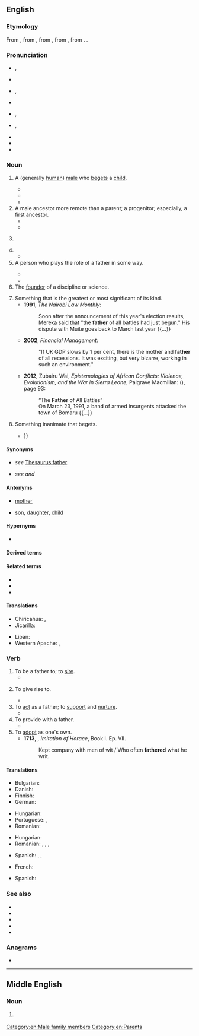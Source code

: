 {{also|Father}}
==English==
{{wikipedia|dab=father (disambiguation)|father}}

===Etymology===
{{root|en|ine-pro|*peh₂-}}
From {{inh|en|enm|fader}}, from {{inh|en|ang|fæder}}, from {{inh|en|gmw-pro|*fader}}, from {{inh|en|gem-pro|*fadēr}}, from {{inh|en|ine-pro|*ph₂tḗr}}. {{doublet|en|ayr|faeder|padre|pater|père}}.

===Pronunciation===
* {{a|RP}} {{enPR|fä'''th''ə(r)}}, {{IPA|en|/ˈfɑːðə(ɹ)/}}
* {{audio|en|LL-Q1860 (eng)-Back ache-father.wav|Audio (RP)}}
* {{a|GA}} {{enPR|fä'''th''ər}}, {{IPA|en|/ˈfɑðɚ/}}
* {{audio|en|En-us-father.ogg|Audio (GA)}}
* {{a|AusE}} {{enPR|fä'''th''ə}}, {{IPA|en|/ˈfaːðə/}}
* {{a|obsolete}} {{enPR|fă'''th''ər}}, {{IPA|en|/ˈfæðəɹ/}}
* {{homophones|en|farther|q1=in [[non-rhotic]] accents}}
* {{rhymes|en|ɑːðə(r)}}
* {{hyphenation|en|fa|ther}}

===Noun===
{{en-noun}}

# A (generally [[human]]) [[male]] who [[beget]]s a [[child]].
#: {{ux|en|My '''father''' was a strong influence on me.}}
#: {{ux|en|My friend Tony just became a '''father'''.}}
#* {{RQ:KJV|Proverbs|10|1|passage=The Pꝛouerbes of Solomon: A wiſe ſonne maketh a glad '''father''' : but a fooliſh sonne ''is'' the heauineſſe of his mother.}}
#* {{RQ:Churchill Celebrity|chapter=5| passage=When this conversation was repeated in detail within the hearing of the young woman in question, and undoubtedly for his benefit, Mr. Trevor threw shame to the winds and scandalized the Misses Brewster then and there by proclaiming his '''father''' to have been a country storekeeper.}}
#* {{quote-song|en|lyricist={{w|Cécile Corbel}}| composer={{w|Cécile Corbel}} and {{w|Simon Caby| lang=fr}}| format={{w|CD}}| publisher={{w|ヤマハミュージックコミュニケーションズ|Yamaha Music Communications|lang=ja}}| artist={{w|Cécile Corbel}}| | |My First Borrowing| date=Apr 7 2010| {{lang|ja|借りぐらし}} Kari-gurashi| trans-album=The Borrowers| |'''Father''', dear '''father'''<br>Will you be proud of me?<br>I wish I could be<br>Just like you.}}
# A male ancestor more remote than a parent; a progenitor; especially, a first ancestor.
#* {{RQ:KJV|1 Kings|2|10|passage=So Dauid ſlept with his '''fathers''', and was buried in the citie of Dauid.}}
#* {{RQ:KJV|Romans|4|16|passage=Therefoꝛe ''it is'' of faith, that it might bee by grace; to the ende the pꝛomiſe might be ſure to all the ſeede, not to that onely which is of the Law, but to that alſo which is of the faith of Abꝛaham, who is the '''father''' of vs all,}}
# {{non-gloss definition|A term of respectful address for an elderly man.}}
#: {{ux|en|Come, '''father'''; you can sit here.}}
# {{non-gloss definition|A term of respectful address for a priest.}}
#* {{RQ:Shakespeare Measure|III|ii|passage=Bless you, good '''father''' friar!}}
# A person who plays the role of a father in some way.
#: {{ux|en|My brother was a '''father''' to me after my parents got divorced.}}
#: {{ux|en|The child is '''father''' to the man.}}
#* {{RQ:KJV|Job|29|16|passage=I was a '''father''' to the pooꝛe : and the cauſe which I knewe not, I ſearched out.}}
#* {{RQ:KJV|Genesis|45|8|passage=So now it was not you ''that'' sent me hither, but God : and he hath made me a '''father''' to Pharaoh, and loꝛd of all his houſe, and a ruler thꝛoughout all the land of Egypt.}}
# The [[founder]] of a discipline or science.
#: {{ux|en|Albert Einstein is the '''father''' of modern physics.}}
# Something that is the greatest or most significant of its kind.
#* '''1991''', ''The Nairobi Law Monthly'':
#*: Soon after the announcement of this year&#39;s election results, Mereka said that &quot;the '''father''' of all battles had just begun.&quot; His dispute with Muite goes back to March last year {{...}}
#* '''2002''', ''Financial Management'':
#*: &quot;If UK GDP slows by 1 per cent, there is the mother and '''father''' of all recessions. It was exciting, but very bizarre, working in such an environment.&quot;
#* '''2012''', Zubairu Wai, ''Epistemologies of African Conflicts: Violence, Evolutionism, and the War in Sierra Leone'', Palgrave Macmillan: ({{ISBN|9781137280794}}), page 93:
#*: “The '''Father''' of All Battles”
#*: On March 23, 1991, a band of armed insurgents attacked the town of Bomaru {{...}}
# Something inanimate that begets.
#* {{quote-book|en|page=88|author={{w|Richard Lovelace}}|title= Amyntor's Grove, His Chloris, Arigo, and Gratiana. An Elogie.|year=1649|publisher= Thomas Harper|url= https://books.google.co.nz/books?id=LnlMAAAAcAAJ |passage= But may the Sun and gentle weather, / When you are both growne ripe together, / Load you with fruit, ſuch as your '''Father''' / From you with all the joyes doth gather : / And may you when one branch is dead / Graft ſuch another in it's ſtead,{{...}} }}

====Synonyms====
* {{sense|parent}} ''see'' [[Thesaurus:father]]
* {{sense|most significant thing}} ''see'' {{l|en|mother}} ''and'' {{l|en|granddaddy}}

====Antonyms====
* {{qualifier|with regards to gender}} [[mother]]
* {{qualifier|with regards to ancestry}} [[son]], [[daughter]], [[child]]

====Hypernyms====
* {{sense|a male parent}} {{l|en|parent}}

====Derived terms====
{{col4|en
|be gathered to one's fathers
|Father Christmas
|Father of Lies
|father of the House
|Father Time
|Father's Day
|fatherhood
|father-in-law
|fatherland
|fatherless
|fatherlike
|fatherliness
|fatherly
|father tongue
|forefather
|godfather
|God the Father
|grandfather
|great-grandfather
|Heavenly Father
|highfather
|how's your father
|like father, like son
|penny-father
|stepfather
}}

====Related terms====
* {{l|en|Father}}
* {{l|en|Jupiter}}
* {{l|en|paternal}}

====Translations====
{{trans-top|male parent}}
{{multitrans|data=
* Abaza: {{tt|abq|аба}}
* Abkhaz: {{tt|ab|аб}}
* Acholi: {{tt|ach|abaa}}
* Adyghe: {{tt|ady|ты}}
* Afar: {{tt|aa|abba}}
* Afrikaans:  {{q|formal}} {{tt+|af|vader}}, {{qualifier|informal}} {{tt+|af|pa}}
* Ainu: {{tt|ain|アチャ|tr=aca}}
* Akkadian: {{tt|akk|𒀜|tr=abu}}
* Albanian: {{tt+|sq|baba|m}}, {{tt+|sq|atë|m}}
* Aleut: {{tt|ale|adax}}
* American Sign Language: {{tt|ase|5@Forehead-ThumbBack Contact}}
* Amharic: {{tt|am|እባት|m}}
* Amis: {{tt|ami|ama^}}; {{tt|ami|wama}} {{q|Nataoran Amis}}
* Ammonite: {{tt|sem-amm|𐤀𐤁}}
* Amurdag: {{tt|amg|iraba}}
* Angloromani: {{tt|rme|dad}}, {{tt|rme|daddarus}}, {{tt|rme|daddi}}, {{tt|rme|daddus}}
* Apache:
*: Western Apache: {{tt|apw|tʼaah}}
* Arabic: {{tt+|ar|أَب|m}}, {{tt+|ar|وَالِد|m}}
*: Hijazi Arabic: {{tt|acw|أَبو|m|tr=abu}}, {{tt|acw|بابا|m|tr=bāba}}, {{tt|acw|وَالِد|m|tr=wālid}}
*: North Levantine Arabic: {{q|Syria}} {{t|apc|أب|m|tr=ʔabb}}, {{q|Lebanon}} {{t|apc|بي|m|tr=bayy}}, {{t|apc|بابا|m|tr=bāba}}
*: South Levantine Arabic: {{t|ajp|أب|m|tr=ʔabb}}, {{t|ajp|بابا|m|tr=bāba}}
* Aragonese: {{tt+|an|pai|m}}
* Aramaic:
*: Classical Syriac: {{tt|syc|ܐܒܐ|m|tr=ʾăḇā}}, {{tt|syc|ܝܠܘܕܐ|m|tr=yālōḏā}}, {{tt|syc|ܒܒܐ|m|tr=bābā}}
*: Jewish Aramaic: {{tt|arc|אַבָּא|m|tr=ʾabbā}}
* Armenian: {{tt+|hy|հայր}}, {{tt+|hy|պապա}} {{qualifier|informal}}
* Aromanian: {{tt|rup|tatã|m}}
* Assamese: {{tt|as|দেউতা}}, {{tt|as|পিতা}}, {{tt|as|বাপ}}, {{tt|as|আব্বা}}
* Asturian: {{tt+|ast|padre|m}}, {{tt+|ast|pá|m}}
* Atayal: {{tt|tay|yaba}}
* Avar: {{tt|av|эмен}}
* Avestan: {{tt|ae|𐬞𐬌𐬙𐬀𐬭}}
* Aymara: {{t-needed|ay}}
* Azerbaijani: {{tt+|az|ata}}, {{qualifier|dialect}} {{tt|az|dədə}}
* Baba Malay: {{tt|mbf|bapak}}
* Baluchi: {{tt|bal|پت|tr=pit}}, {{tt|bal|پس|tr=pis}}, {{tt|bal|ابا|tr=abbá}}
* Bashkir: {{tt|ba|атай}}
* Basque: {{tt+|eu|aita}}
* Bats: {{tt|bbl|დად}}
* Bavarian: {{tt|bar|vadda}}
* Beja: {{tt|bej|baab}}
* Belarusian: {{tt|be|ба́цька|m}}, {{tt|be|айце́ц|m}}, {{tt|be|та́та|m}} {{qualifier|colloquial}}
* Bengali: {{tt+|bn|আব্বা}}, {{tt+|bn|পিতা}}, {{tt+|bn|বাবা}}
* Bikol Central: {{tt+|bcl|ama}}
* Bourguignon: {{tt|roa-brg|peire|m}}, {{tt|roa-brg|poupa|m}} {{qualifier|informal}}, {{tt|roa-brg|'pa}} {{qualifier|informal}}
* Brahui: {{tt|brh|baawa}}
* Breton: {{tt+|br|tad|m}}, {{tt+|br|tadoù|p}}
* Bulgarian: {{tt+|bg|баща́|m}}, {{tt+|bg|та́тко|m}}, {{tt|bg|тати|m}}, {{tt+|bg|отец|m}}
* Bunun: {{tt|bnn|tama}}
* Burmese: {{tt+|my|အဖေ}}, {{tt+|my|အဖ}}, {{qualifier|formal}} {{tt+|my|ဖခင်}}
* Buryat: {{tt|bua|эсэгэ}}
* Caló: {{tt|rmq|dada|m}}
* Catalan: {{tt+|ca|pare|m}}
* Cebuano: {{tt|ceb|amahan}}
* Central Dusun: {{tt|dtp|tapa}}
* Central Huishui Hmong: {{tt|hmc|txiv}}
* Central Sierra Miwok: {{tt|csm|ʔypýˑ-}}
* Chakma: {{t-needed|ccp}}
* Chavacano: {{tt|cbk|tata}}
* Chechen: {{tt|ce|да}}
* Cherokee: {{tt|chr|ᎡᏙᏓ}}, {{tt|chr|ᎠᏓᏙᏓ}}
* Chichewa: {{tt|ny|bambo}}, {{tt|ny|tate}}
* Chinese:
*: Cantonese: {{tt|yue|父親}}, {{tt|yue|父亲|tr=fu6 can1}}, {{tt+|yue|爸爸|tr=baa1-4 baa1}} {{qualifier|colloquial}}, {{tt+|yue|老竇}}, {{tt+|yue|老窦}}, {{tt+|yue|老豆|tr=lou5 dau6}}
*: Dungan: {{tt|dng|фучин}}, {{tt|dng|дада}}, {{tt|dng|да}}, {{tt|dng|де}}, {{tt|dng|деде}}, {{tt|dng|лозы}} {{qualifier|colloquial}}, {{tt|dng|ада}}
*: Hakka: {{tt|hak|父親}}, {{tt|hak|父亲|tr=fu-chhîn}}, {{tt|hak|阿爸|tr=â-pâ}}
*: Mandarin: {{tt+|cmn|父親}}, {{tt+|cmn|父亲|tr=fùqīn}}, {{tt+|cmn|父|tr=fù}}, {{tt+|cmn|爸爸|tr=bàba}}, {{tt+|cmn|爹|tr=diē}} {{qualifier|colloquial}}, {{tt+|cmn|老子|tr=lǎozi}} {{qualifier|slang}}
*: Min Nan: {{tt+|nan|爹親}}, {{tt|nan|爹亲|tr=tia-chhin}}, {{tt|nan|娘爸}}/{{tt|nan|娘父|tr=niû-pē}}, {{tt|nan|父親}}, {{tt|nan|父亲|tr=hū-chhin}}, {{tt+|nan|阿爸|tr=a-pah / a-pa / a-pâ}}
*: Wu: {{tt|wuu|父親}}, {{tt|wuu|父亲|tr=vu qin}}, {{tt|wuu|爸爸|tr=pa pa}}
* Chinook Jargon: {{tt|chn|papa}}
* Chuukese: {{tt|chk|sam}}
* Chuvash: {{tt|cv|атте}}
* Comanche: {{tt|com|apʉ}}
* Coptic:
*: Bohairic: {{tt|cop|ⲓⲱⲧ|m}}, {{tt|cop|ⲡⲁⲧⲣⲟⲥ|m}}, {{tt|cop|ⲓⲟϯ|p}}
*: Sahidic: {{tt|cop|ⲉⲓⲱⲧ|m}}, {{tt|cop|ⲡⲁⲧⲣⲟⲥ|m}}, {{tt|cop|ⲉⲓⲟⲧⲉ|p}}
* Cornish: {{tt|kw|tas|m}}, {{tt|kw|sira|m}}
* Corsican: {{tt|co|babbu}}, {{tt|co|padre}}
* Crimean Tatar: {{tt|crh|baba}}
* Czech: {{tt+|cs|otec}}, {{tt+|cs|táta}}, {{tt+|cs|tatínek}}, {{tt+|cs|taťka}}, {{tt+|cs|fotr|m}} {{qualifier|pejorative}}
* Dalmatian: {{tt|dlm|tuota|m}}, {{tt|dlm|teta}}
* Danish: {{tt+|da|far|c}}, {{tt+|da|fader|c}}
* Darkinjung: {{tt|xda|biambai}}
* Dhivehi: {{tt|dv|ބައްޕަ}}
* Dutch: {{tt+|nl|vader|m}}, {{tt+|nl|papa}} {{qualifier|informal}}
* Eastern Mari: {{tt|chm|ача}}
* Eastern Mnong: {{tt|mng|bap}}
* Edomite: {{tt|xdm|𐤀𐤁}}
* Egyptian: {{t-egy|jt|m|h=i-t:f-A1}}
* Elfdalian: {{tt|ovd|faðer|m}}
* Erzya: {{tt|myv|тетя}}
* Eshtehardi: {{tt|esh|دادا|m|tr=dādā}}
* Esperanto: {{tt+|eo|patro}}
* Estonian: {{tt+|et|isa}}
* Etruscan: {{tt|ett|𐌀𐌐𐌀}}
* Evenki: {{tt|evn|ама}}
* Ewe: {{t-needed|ee}}
* Extremaduran: {{tt|ext|pairi}}
* Faroese: {{tt+|fo|faðir|m}}, {{tt+|fo|pápi|m}}, {{tt+|fo|babba|m}}
* Fijian: {{tt+|fj|tama}}
* Finnish: {{tt+|fi|isä}}
* French: {{tt+|fr|père|m}}, {{tt+|fr|papa}} {{qualifier|informal}}
* Friulian: {{tt|fur|pari|m}}
* Gagauz: {{tt|gag|boba}}, {{tt|gag|ata}}
* Galician: {{tt+|gl|pai|m}}, {{tt+|gl|padre|m}}
* Ge'ez: {{tt|gez|ኣብ}}
* Georgian: {{tt|ka|მამა}}
* German: {{tt+|de|Vater|m}}
*: Alemannic German: {{tt|gsw|Vatter|m}}
* Gondi: {{t-needed|gon}}
* Gooniyandi: {{tt|gni|ngaboo}}
* Gothic: {{tt|got|𐌰𐍄𐍄𐌰|m}}, {{tt|got|𐍆𐌰𐌳𐌰𐍂|m}}
* Greek: {{tt+|el|πατέρας|m}}
*: Ancient: {{tt|grc|πατήρ|m}}
* Greenlandic: {{tt|kl|ataata}}
* Guaraní: {{tt|gn|úva}}, {{tt+|gn|túva}}, {{tt|gn|ru}}, {{tt|gn|itúva}}, {{tt|gn|ru}}
* Gujarati: {{tt+|gu|પિતા|m}}
* Gunwinggu: {{tt|gup|ngabba}}
* Haitian Creole: {{tt|ht|papa}}
* Hausa: {{tt|ha|uba}}, {{tt|ha|baba}}
* Hawaiian: {{tt|haw|makua kāne}}
* Hebrew: {{tt+|he|אָב|m|tr=av}}
* Hindi: {{tt+|hi|पिता|m}}, {{tt+|hi|वालिद|m}}, {{tt+|hi|बाप|m}}, {{tt+|hi|पिदर|m}}
* Hittite: {{tt|hit|𒀜𒋫|tr=atta|c}}, {{tt|hit|𒀜𒋫𒀸|tr=attas}}
* Hungarian: {{tt+|hu|apa}}
* Hunsrik: {{tt|hrx|Fatter|m}}
* Iban: {{tt|iba|apai}}
* Icelandic: {{tt+|is|faðir|m}}, {{tt+|is|pabbi|m}} {{qualifier|colloquial}}
* Ido: {{tt+|io|patro}}
* Igbo: {{tt|ig|nna}}
* Ilocano: {{tt|ilo|ama}}
* Inari Sami: {{tt|smn|eeči}}
* Indonesian: {{tt+|id|bapa}}, {{tt+|id|bapak}}, {{tt+|id|ayah}}, {{tt+|id|ayahanda}}
* Ingush: {{tt|inh|да}}
* Interlingua: {{tt+|ia|patre}}
* Inuktitut: {{tt|iu|ᐊᑖᑕ}}
* Inupiaq: {{t|ik|aapa}}, {{t|ik|taata}}
* Irish: {{tt+|ga|athair|m}}
*: Old Irish: {{tt|sga|athair|m}}
* Italian: {{tt+|it|padre|m}}, {{tt+|it|babbo|m}}, {{tt+|it|papà|m}}
* Japanese: {{tt+|ja|お父さん|tr=おとうさん, otōsan}}, {{tt+|ja|父|tr=ちち, chichi}} {{qualifier|humble}}, {{tt+|ja|パパ|tr=papa}}
* Jarai: {{tt|jra|ama}}, {{tt|jra|ama}}
* Javanese: {{tt+|jv|bapak}}
* Jeju: {{tt|jje|아방|tr=abang}}
* Jersey Dutch: {{tt|gmw-jdt|vâder|m}}
* K'iche': {{tt|quc|qajaw}}
* Kabardian: {{tt|kbd|адэ}}
* Kalmyk: {{tt|xal|эцк}}
* Kamba: {{tt|kam|ethe}}
* Kannada: {{tt+|kn|ತಂದೆ}}, {{tt+|kn|ಅಪ್ಪ}}
* Kapampangan: {{tt|pam|tatang}}
* Karachay-Balkar: {{tt|krc|ата}}
* Karelian: {{tt|krl|ižä}}, {{tt|krl|tuatto}}
* Kashmiri: {{tt|ks|مول}}, {{tt|ks|بَب}}
* Kashubian: {{tt|csb|òjc|m}}, {{tt+|csb|tatk|m}}
* Kavalan: {{tt|ckv|tama}}
* Kazakh: {{tt+|kk|ата}}, {{tt+|kk|әке}}, {{tt+|kk|көке}}
* Kemi Sami: {{tt|sjk|äätj}}
* Khmer: {{tt+|km|ឪពុក}}, {{tt+|km|ពុក}}, {{tt|km|ឳ}}
* Klamath-Modoc: {{tt|kla|ptisap}}
* Komi-Permyak: {{tt|koi|бать}}
* Korean: {{tt+|ko|아버지}}, {{tt+|ko|아빠}}, {{qualifier|honorific}} {{tt+|ko|아버님}}, {{tt+|ko|애비}} {{qualifier|humble}}
* Kristang: {{tt|mcm|pai}}
* Kumyk: {{tt|kum|ата}}
* Kurdish:
*: Central Kurdish: {{tt+|ckb|باوک}}, {{tt+|ckb|باو}}, {{tt+|ckb|باب}}
*: Northern Kurdish: {{tt+|kmr|bab|m}}, {{tt+|kmr|bav|m}}
* Kurukh: {{t-needed|kru}}
* Kyrgyz: {{tt+|ky|ата}}
* Laboya: {{tt|lmy|ama}}
* Ladin: {{t-needed|lld}}
* Lao: {{tt+|lo|ພໍ່}}
* Latgalian: {{tt|ltg|tāvs}}
* Latin: {{tt+|la|pater|m}}, {{tt|la|genitor|m}}, {{tt+|la|parens|m}}
* Latvian: {{tt+|lv|tēvs|m}}, {{tt|lv|tētis|m}} {{qualifier|dad}}, {{tt|lv|papucītis|m}} {{qualifier|sexual, sarcastic}}
* Laz: {{tt|lzz|მუმული}}
* Lezgi: {{t|lez|буба}}
* Ligurian: {{t-needed|lij}}
* Lithuanian: {{tt+|lt|tėvas|m}}
* Livonian: {{tt|liv|izā}}, {{tt|liv|tōți}} {{qualifier|dad}}
* Lombard: {{t|lmo|papà|m}}
* Low German: {{tt+|nds-de|Vader}}, {{l|nds|vader}}
*: Dutch Low Saxon: {{tt|nds-nl|voa}} {{qualifier|Gronings}}, {{tt|nds-nl|pabbe}} {{qualifier|Gronings}}
* Luhya: {{tt|luy|papa}}
* Luo: {{tt|luo|baba}}
* Luxembourgish: {{tt|lb|Papp}}
* Lydian: {{tt|xld|𐤠𐤯𐤠}}
* Lü: {{tt|khb|ᦗᦸᧈ}}
* Macedonian: {{tt+|mk|та́тко|m}}
* Malagasy: {{tt+|mg|aba}}, {{tt+|mg|ada}}
* Malay: {{tt+|ms|bapa}}, {{tt+|ms|ayah}}, {{tt|ms|bapak}}, {{tt|ms|ayahanda}}, {{tt|ms|rama}}, {{tt+|ms|abah}}
* Malayalam: {{tt|ml|അച്ഛന്‍}}, {{tt+|ml|പിതാവ്}}
* Maltese: {{tt|mt|missier|m}}
{{trans-mid}}
* Manchu: {{tt|mnc|ᠠᠮᠠ}}
* Mansi: {{tt|mns|а̄сь}}
* Manx: {{tt|gv|ayr|m}}
* Maore Comorian: {{tt|swb|ɓaɓa|c5|c6}}
* Maori: {{tt|mi|matua taane}}, {{tt|mi|tāne}}
* Marathi: {{tt|mr|पिता|m}}
* Mazanderani: {{tt|mzn|پیه‌ر|tr=pier}}
* Mbabaram: {{tt|vmb|nganjan}}
* Middle Persian: {{tt|pal|pid}}
* Minaean: {{tt|inm|𐩱𐩨}}
* Mingrelian: {{tt|xmf|მუმა}}
* Mirandese: {{tt|mwl|pai}}
* Miyako: {{tt|mvi|アサ|tr=asa}}
* Moabite: {{tt|obm|𐤀𐤁}}
* Moksha: {{tt|mdf|аля}}
* Mongolian: {{tt+|mn|аав}} {{qualifier|informal}}, {{tt+|mn|эцэг}} {{qualifier|formal}}
* Muong: {{tt|mtq|pổ}}
* Mwani: {{tt|wmw|baba}}, {{tt|wmw|wawa}}
* Mycenaean Greek: {{tt|gmy|𐀞𐀳}}
* Mòcheno: {{tt|mhn|tata|m}}
* Nahuatl: {{tt+|nah|tahtli}}
* Nama: {{tt|naq|ǁgûb}}
* Navajo: {{tt|nv|azhéʼé|sc=Latn}}, {{tt|nv|ataaʼ|sc=Latn}}
* Neapolitan: {{tt|nap|pate}}
* Nepali: {{tt+|ne|बाबु|m}}, {{tt|ne|बुवा}}, {{tt+|ne|बा}}
* Nheengatu: {{tt|yrl|paia}}
* Nivkh: {{tt|niv|ытк}}, {{tt|niv|ытык}}, {{tt|niv|ытка}}, {{tt|niv|ытыка}}
* Norman: {{tt|nrf|père|m}} {{qualifier|continental Normandy}}, {{tt|nrf|pére|m}} {{qualifier|Guernsey}}, {{tt|nrf|péthe|m}} {{qualifier|Jersey}}
* North Frisian:
*: Föhr-Amrum: {{tt|frr|aatj|m}}
*: Hallig: {{tt|frr|baabe|m}}
*: Mooring: {{tt|frr|tääte|m}}
*: Sylt: {{tt|frr|Faađer|c}}
* Northern Ohlone: {{tt|cst|ká̄nak'ap̄a}}
* Northern Sami: {{tt|se|áhčči}}
* Norwegian: {{tt+|no|far}}, {{tt+|no|pappa}}, {{tt+|no|fader}}
* O'odham: {{tt|ood|o꞉g}}
* Occitan: {{tt+|oc|paire|m}}
* Ojibwe: {{q|my father}} {{tt|oj|imbaabaa}}, {{t|oj|indede}}
* Okinawan: {{t-needed|ryu}}
* Old Church Slavonic:
*: Cyrillic: {{tt|cu|отьць|m}}
*: Glagolitic: {{tt|cu|ⱁⱅⱐⱌⱐ|m}}
* Old East Slavic: {{tt|orv|отьць|m}}
* Old English: {{tt+|ang|fæder|m}}
* Old Persian: {{tt|peo|𐎱𐎡𐎫𐎠|ts=pitā}}
* Old Prussian: {{tt|prg|tāws|m}}, {{tt|prg|tāwas}} {{qualifier|regional}}
* Old Turkic: {{tt|otk|𐰴𐰭|ts=qaŋ}}, {{tt|otk|𐰯𐰀|ts=apa}}
* Oriya: {{tt+|or|ବାପା}}
* Oromo: {{t|om|abbaa}}
* Oscan: {{tt|osc|𐌐𐌀𐌕𐌝𐌓}}
* Ossetian: {{tt|os|фыд}}
* Ottoman Turkish: {{tt|ota|بابا|tr=bâbâ}}, {{tt|ota|اب|tr=eb}}, {{tt|ota|پدر|tr=peder}}, {{tt|ota|والد|tr=vâlid}}, {{tt|ota|اتا|tr=ata}}
* Pacoh: {{tt|pac|counh}}, {{tt|pac|a-ám}}
* Pali: {{tt|pi|janako|m}}
*: Devanagari: {{tt|pi|जनको|m}}
* Papiamentu: {{tt|pap|tata}}
* Pashto: {{tt+|ps|پلار|m|tr=plār}}
* Pennsylvania German: {{t|pdc|Vadder|m}}, {{t|pdc|Daadi|m}}
* Persian: {{tt+|fa|پدر|tr=pedar}}, {{tt+|fa|بابا|m|tr=bâbâ}}
* Phoenician: {{tt|phn|𐤀𐤁|m}}
* Phrygian: {{tt|xpg|πατερης}}
* Piedmontese: {{t-needed|pms}}
* Pirahã: {{tt|myp|baíxi}}
* Pite Sami: {{tt|sje|áhttje}}
* Pitjantjatjara: {{tt|pjt|mama}}, {{tt|pjt|punari}}
* Plains Apache: {{tt|apk|t’aah|tr=-[[t’á’]]}}
* Plautdietsch: {{tt+|pdt|Voda|m}}
* Polabian: {{tt|pox|aită|m}}
* Polish: {{tt+|pl|ojciec|m-pr}}, {{tt+|pl|tata|m-pr}} {{qualifier|familiar}}
* Portuguese: {{tt+|pt|pai|m}}
* Punjabi: {{tt|pa|ਪਿਓ|m}}, {{tt|pa|ਪਿਤਾ|m}}, {{tt|pa|ਬਾਪ|m}}
* Q'eqchi: {{tt|kek|yuwaʼ}}
* Quechua: {{tt|qu|tayta}}, {{tt|qu|tata}}
* Rade: {{tt|rad|ama}}
* Rajasthani: {{t-needed|raj}}
* Rohingya: {{tt|rhg|bab}}, {{tt|rhg|baf}}, {{tt|rhg|abba}}
* Romagnol: {{t-needed|rgn}}
* Romani: {{tt|rom|dad|m}}
*: Balkan Romani: {{tt|rmn|dad|m}} {{qualifier|Bugurdži|Crimea|Kosovo Arli|Macedonian Arli|Sofia Erli|Ursari}}, {{tt|rmn|dat|m}} {{qualifier|Sepečides|Sofia Erli}}
*: Baltic Romani: {{tt|rml|daad|m}} {{qualifier|Latvia}}, {{tt|rml|dad|m}} {{qualifier|Lithuania|North Russia}}
*: Carpathian Romani: {{tt|rmc|dad|m}} {{qualifier|Burgenland|East Slovakia|Gurvari|Hungarian Vend|Prekmurski|Romungro|Veršend}}
*: Kalo Finnish Romani: {{tt|rmf|daad|m}}
*: Sinte Romani: {{tt|rmo|dad|m}}
*: Vlax Romani: {{tt|rmy|dad|m}} {{qualifier|Banatiski Gurbet|Gurbet|Kalderaš|Lovara|Macedonian Džambazi|Sremski Gurbet}}
*: Welsh Romani: {{tt|rmw|dad|m}}
* Romanian: {{tt+|ro|tată|m}}
* Romansch: {{tt|rm|bap|m}}, {{tt|rm|bab|m}}
* Russian: {{tt+|ru|оте́ц|m}}, {{tt+|ru|па́па|m}} {{qualifier|colloquial}}, {{tt+|ru|ба́тя|m}} {{qualifier|colloquial}}, {{tt+|ru|ба́тюшка|m}}, {{tt+|ru|ба́тька|m}}, {{tt+|ru|папа́ша|m}} {{qualifier|may sound derogatory}}, {{tt+|ru|тя́тя|m}}
* Rusyn: {{tt|rue|ня́ньо|m}}, {{tt|rue|ня́нько|m}}, {{tt|rue|оте́ць|m}}
* Rwanda-Rundi: {{tt+|rw|so}}
* Saaroa: {{tt|sxr|ama'a}}
* Sabaean: {{tt|xsa|𐩱𐩨}}
* Saisiyat: {{tt|xsy|yaba'}}
* Samoan: {{tt+|sm|tama}}
* Sanskrit: {{tt+|sa|पितृ|m}}, {{tt|sa|पितर|m}}
* Sardinian: {{tt|sc|babbu|m}}
* Saterland Frisian: {{t|stq|Foar}}
* Scots: {{tt|sco|faither}}, {{tt|sco|fader}}
* Scottish Gaelic: {{tt+|gd|athair|m}}
* Serbo-Croatian:
*: Cyrillic: {{tt|sh|о̀тац|m}}
*: Roman: {{tt+|sh|òtac|m}}
* Shan: {{tt+|shn|ပေႃႈ}}
* Shona: {{tt|sn|baba}}
* Sicilian: {{tt+|scn|patri|m}}
* Sikkimese: {{t-needed|sip}}
* Silesian: {{tt|szl|uojćec|m}}
* Sindhi: {{tt|sd|پيء|tr=pīʾu}}, {{tt|sd|بابو|tr=bābō}}
* Sinhalese: {{tt+|si|තාත්තා}}
* Skolt Sami: {{tt|sms|eʹčč}}
* Slovak: {{qualifier|formal}} {{tt+|sk|otec}}, {{qualifier|diminutive}} {{tt+|sk|tato}}, {{qualifier|diminutive}} {{tt+|sk|tatko}}, {{qualifier|diminutive}} {{tt|sk|tatíčko}}, {{qualifier|pejorative}} {{tt|sk|foter}}
* Slovene: {{tt+|sl|oče|m}}, {{tt|sl|očka|m}}, {{qualifier|dialect}} {{tt+|sl|tata|m}}, {{qualifier|dialect}} {{tt+|sl|ata|m}}
* Somali: {{tt+|so|aabo}}, {{tt+|so|aabbe}}
* Sorbian:
*: Lower Sorbian: {{tt|dsb|nan|m}}
*: Upper Sorbian: {{tt|hsb|nan|m}}, {{tt|hsb|wótc|m}}
* Sotho: {{tt+|st|ntate}}
* South Picene: {{tt|spx|𐌐𐌀𐌕𐌄𐌓𐌄𐌝𐌇}}
* Spanish: {{tt+|es|padre|m}}
* Sudovian: {{tt|xsv|tāvas|m}}
* Sumerian: {{tt|sux|𒀀𒀀|tr=A.A}}, {{tt|sux|𒀁|tr=IDUM}}, {{tt|sux|𒀋|tr=ABBA2}}, {{tt|sux|𒀜𒁕|tr=AD.DA}}
* Sundanese: {{tt|su|rama}}
* Svan: {{tt|sva|მუ}}
* Swahili: {{tt+|sw|baba}}, {{tt+|sw|mzee}}
* Swedish: {{tt+|sv|fader}}, {{tt+|sv|far}}, {{tt+|sv|pappa}}
* Sylheti: {{tt|syl|ꠛꠣꠙ}}, {{tt|syl|ꠀꠛ꠆ꠛꠣ}}
* Tabasaran: {{tt|tab|адаш}}, {{tt|tab|аба}}
* Tagalog: {{tt+|tl|ama}}, {{tt+|tl|tatay}}
* Tajik: {{tt+|tg|падар}}, {{tt+|tg|бобо}}
* Talysh:
*: Asalemi: {{tt|tly|دده|tr=dada}}
* Tamil: {{tt+|ta|அப்பா}}, {{tt+|ta|தந்தை}}, {{tt+|ta|அத்தன்}}, {{tt+|ta|அப்பன்}}
* Taos: {{tt|twf|tǫ̏ména}}
* Taroko: {{tt|trv|tama}}
* Tatar: {{tt+|tt|ата}}, {{tt+|tt|әти}}, {{tt|tt|атай}}
* Taíno: {{t|tnq|baba}}
* Telugu: {{tt+|te|నాన్న}}, {{tt+|te|తండ్రి}}
* Tetum: {{tt|tet|aman}}
* Thai: {{tt+|th|พ่อ}}, {{tt+|th|บิดา}}
* Thao: {{tt|ssf|ama}}
* Tibetan: {{tt|bo|པ་ཕ}}, {{tt|bo|ཕ་ལགས}} {{qualifier|honorific}}
* Tigre: {{tt|tig|አብ}}
* Tigrinya: {{tt+|ti|ኣቦ|m}}
* Tocharian A: {{tt|xto|pācar}}, {{tt|xto|āp}}
* Tocharian B: {{tt|txb|pācer}}, {{tt|txb|āppo}}
* Tok Pisin: {{tt|tpi|papa}}
* Traveller Norwegian: {{tt|rmg|dad}}
* Tsou: {{tt|tsu|amo}}
* Tupinambá: {{tt|tpn|uba}}
* Turkish: {{tt+|tr|baba}}, {{tt+|tr|ata}}
* Turkmen: {{tt|tk|kaka}}
* Tuvan: {{tt|tyv|ача}}, {{tt|tyv|ада}}
* Tày: {{tt|tyz|嗓}}, {{tt|tyz|嗚}}, {{tt|tyz|嗟}}
* Udi: {{t|udi|баба}}
* Udmurt: {{tt|udm|атай}}, {{tt|udm|бубы}}, {{tt|udm|айы}}
* Ugaritic: {{tt|uga|𐎀𐎁}}
* Ukrainian: {{tt+|uk|ба́тько|m}}, {{tt+|uk|оте́ць|m}}, {{tt|uk|та́то|m}} {{qualifier|colloquial}}
* Urdu: {{tt+|ur|والد|m|tr=vālid}}, {{tt|ur|باپ|m|tr=bāp}}
* Uyghur: {{tt+|ug|دادا}}, {{tt+|ug|ئاتا}}
* Uzbek: {{tt+|uz|ota}}
* Venetian: {{tt+|vec|pare|m}}
* Veps: {{tt|vep|tat}}
* Vietnamese: {{qualifier|Southern Vietnam}} {{tt+|vi|ba}}, {{tt+|vi|cha}}, {{tt+|vi|tía}}, {{tt+|vi|thầy}}, {{tt+|vi|cậu}}, {{qualifier|Northern Vietnam}} {{tt+|vi|bố}}, {{tt+|vi|bác}}, {{tt+|vi|bọ}}, {{tt+|vi|áng}}
* Vilamovian: {{tt|wym|foter}}
* Volapük: {{tt+|vo|fat}}
* Votic: {{tt|vot|isä}}
* Võro: {{tt|vro|esä}}
* Walloon: {{tt+|wa|pere|m}}
* Wambaya: {{tt|wmb|irda}}
* Waneci: {{tt|wne|پيار|tr=piyār}}
* Welsh: {{tt+|cy|tad|m}}
* West Frisian: {{tt+|fy|heit}}, {{qualifier|archaic or phrasal}} {{tt|fy|faar}}
* Wiradhuri: {{tt|wrh|babiin}}
* Wolof: {{tt|wo|baay}}, {{tt|wo|pàppa}}
* Wutunhua: {{t|wuh|aba}}, {{t|wuh|ha}}
* Xhosa: {{tt|xh|ubawo}}, {{tt|xh|utata}}, {{tt|xh|uyise}}
* Yagara: {{tt|yxg|babun}}, {{tt|yxg|bing}}
* Yakut: {{tt|sah|аҕа}}
* Yami: {{tt|tao|ama}}
* Yiddish: {{tt|yi|פֿאָטער|m}}, {{tt|yi|טאַטע|m}}
* Yoruba: {{tt|yo|bàbá}}
* Yucatec Maya: {{tt|yua|taat}}
* Yup'ik: {{tt|esu|aata}}, {{tt|esu|ata}}
* Yuracare: {{tt|yuz|tata}}
* Yámana: {{tt|yag|imu}}
* Zazaki: {{tt+|zza|pi}}
* Zealandic: {{tt|zea|vaoder|m}}, {{tt|zea|vaer|m}}
* Zhuang: {{tt|za|baz}}, {{tt|za|baq}}, {{tt|za|boh}}, {{tt|za|box}}, {{tt|za|dax}}, {{tt|za|dez}}
* Zulu: {{qualifier|my}} {{tt+|zu|ubaba|c1a|c2a}}, {{qualifier|your}} {{tt|zu|uyihlo|c1a|c2a}}, {{qualifier|his/her}} {{tt|zu|uyise|c1a|c2a}}
* ǃXóõ: {{tt|nmn|a̰a}}
{{trans-bottom}}

{{trans-top|term of address for an elderly man}}
* Bulgarian: {{tt+|bg|татко}}
* Danish: {{tt+|da|fader|c}}
* Dutch: {{tt+|nl|vadertje|n}}
* German: {{tt|de|Väterchen|n}}
* Hungarian: {{tt+|hu|apó}}
* Ido: {{tt+|io|patro}}
* Indonesian: {{tt+|id|bung}}, {{tt+|id|bun}}
* Japanese: {{tt+|ja|おとうさん|tr=otōsan}}
* Latin: {{tt|la|atta|m}}
{{trans-mid}}
* Persian: {{tt+|fa|بابا|m|tr=bābā}}, {{tt+|fa|پدر|tr=pedar}}
* Portuguese: {{tt+|pt|senhor|m}}
* Romani: {{tt|rom|dad|m}}
* Russian: {{tt+|ru|оте́ц|m}}, {{tt+|ru|ба́тя|m}} {{qualifier|colloqial}}, {{tt+|ru|папа́ша|m}} {{qualifier|colloquial|pejorative}}
* Swahili: {{tt+|sw|baba}}
* Tagalog: {{tt+|tl|manong}}
* Tamil: {{tt+|ta|அய்யா}}
* Telugu: {{tt+|te|అయ్యా}}
{{trans-bottom}}

{{trans-top|term of address for a priest}}
* Arabic: {{tt|ar|بابا|m}}
* Armenian: {{tt|hy|տե՛ր հայր}}
* Chinese:
*: Cantonese: {{tt|yue|神父|tr=san4 fu6}}
*: Hakka: {{tt|hak|神父|tr=sṳ̀n-fu}}
*: Mandarin: {{tt+|cmn|神父|tr=shénfù}}
*: Min Nan: {{tt|nan|神父|tr=sîn-hū}}
* Galician: {{tt+|gl|padre|m}}
* Georgian: {{tt|ka|მამა}}, {{tt|ka|მამაო}}
* German: {{tt+|de|Vater|m}}, {{tt+|de|Pater|m}}, {{tt+|de|Pfarrer|m}}
* Hungarian: {{tt+|hu|atya}}
* Irish: {{tt+|ga|athair|f}}
{{trans-mid}}
* Kannada: {{tt+|kn|ಪಾದ್ರಿ}}
* Korean: {{t-needed|ko}}
* Malayalam: {{t|ml|അച്ഛന്‍}}, {{t|ml|പള്ളീലച്ഛന്‍ }}
* Norwegian:
*: Bokmål: {{tt+|nb|fader|m}}
*: Nynorsk: {{tt|nn|fader|m}}
* Polish: {{tt+|pl|ojciec|m}}
* Portuguese: {{tt+|pt|padre|m}}
* Punjabi: {{t|pa|پادرِی|m}}
* Romanian: {{tt+|ro|părinte|m}}
* Russian: {{tt+|ru|ба́тюшка|m}}
* Spanish: {{tt+|es|padre|m}}
* Tagalog: {{t-needed|tl}}
* Tagoi: {{t|tag|padre}}
* Urdu: {{t|ur|پادری|m|tr=pādrī}}
* Welsh: {{tt+|cy|tad|m}}
}}<!-- close {{multitrans}} -->
{{trans-bottom}}

{{checktrans-top}}
* Chiricahua: {{t|apm|-taa}} {{q|Chiricahua}}, {{t|apm|-dádé}} {{q|Mescalero}}
* Jicarilla: {{t|apj|-ka’éé}}
{{trans-mid}}
* Lipan: {{t|apl|-dádí}}
* Western Apache: {{t|apw|-taa}}, {{t|apw|-taa’}}
{{trans-bottom}}

===Verb===
{{en-verb}}

# To be a father to; to [[sire]].
#* {{RQ:Shakespeare Henry 6-1|page=117|column=2|act=IV|scene=v|passage=Well go too, we'll haue no Baſtards liue, / Eſpecially ſince ''Charles'' muſt '''Father''' it.}}
# {{lb|en|figuratively}} To give rise to.
#* {{RQ:Shakespeare Cymbeline|page=387|column=1|act=II|scene=ii|passage=Cowards '''father''' Cowards & Baſe things Syre Bace;}}
# To [[act]] as a father; to [[support]] and [[nurture]].
#* {{RQ:Shakespeare Cymbeline|act=IV|scene=ii|page=390|column=2|passage=I good youth, / And rather '''Father''' thee, then Maſter thee:}}
# To provide with a father.
#* {{RQ:Shakespeare Julius Caesar|act=II|scene=i|page=116|column=2|passage=Thinke you, I am no ſtronger then my Sex / Being ſo '''Father'd''', and ſo Husbanded?}}
# To [[adopt]] as one's own.
#* '''1713''', {{w|Jonathan Swift}}, ''Imitation of Horace'', Book I. Ep. VII.
#*: Kept company with men of wit / Who often '''fathered''' what he writ.

====Translations====
{{trans-top|to sire}}
* Bulgarian: {{t|bg|ставам баща}}
* Danish: {{t|da|avle}} {{qual|dated}}
* Finnish: {{t+|fi|siittää}} {{qualifier|to conceive}}
* German: {{t+|de|zeugen}}
{{trans-mid}}
* Hungarian: {{t+|hu|nemz}}
* Portuguese: {{t+|pt|gerar}}, {{t+|pt|procriar}}
* Romanian: {{t+|ro|procrea}}
{{trans-bottom}}

{{trans-top|to give rise to}}
* Hungarian: {{t+|hu|nemz}}
* Romanian: {{t+|ro|zămisli}}, {{t+|ro|crea}}, {{t|ro|da naștere}}, {{t+|ro|produce}}
{{trans-mid}}
* Spanish: {{t+|es|engendrar}}, {{t+|es|ocasionar}}, {{t+|es|producir}}
{{trans-bottom}}

{{trans-top|to act as a father}}
* French: {{t+|fr|paterner}}
{{trans-mid}}
* Spanish: {{t+|es|engendrar}}
{{trans-bottom}}

===See also===
* {{l|en|beget}}
* {{l|en|grandpa}}
* {{l|en|pater}}
* {{l|en|paternal}}
* {{l|en|sire}}

===Anagrams===
* {{anagrams|en|a=aefhrt|afther|fareth|hafter|trefah}}

[[Category:en:Male family members]]
[[Category:en:Parents]]

----

==Middle English==

===Noun===
{{head|enm|noun}}

# {{tlb|enm|Late ME}} {{alternative form of|enm|fader}}